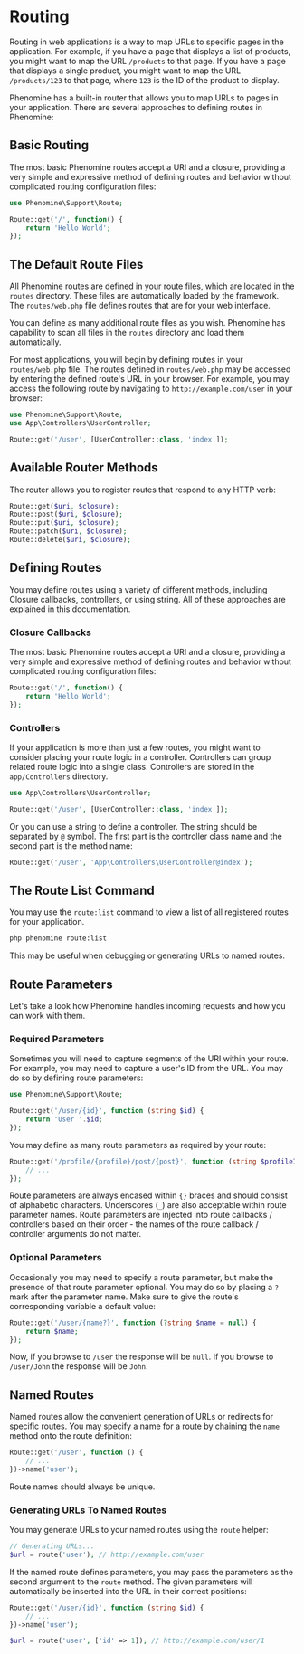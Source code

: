 
# Routing

Routing in web applications is a way to map URLs to specific pages in the application. For example, if you have a page that displays a list of products, you might want to map the URL `/products` to that page. If you have a page that displays a single product, you might want to map the URL `/products/123` to that page, where `123` is the ID of the product to display.

Phenomine has a built-in router that allows you to map URLs to pages in your application. There are several approaches to defining routes in Phenomine:

## Basic Routing
The most basic Phenomine routes accept a URI and a closure, providing a very simple and expressive method of defining routes and behavior without complicated routing configuration files:

```php showLineNumbers filename="routes/routes.php" {3-5} copy
use Phenomine\Support\Route;

Route::get('/', function() {
    return 'Hello World';
});
```

## The Default Route Files
All Phenomine routes are defined in your route files, which are located in the `routes` directory. These files are automatically loaded by the framework. The `routes/web.php` file defines routes that are for your web interface.

You can define as many additional route files as you wish. Phenomine has capability to scan all files in the `routes` directory and load them automatically.

For most applications, you will begin by defining routes in your `routes/web.php` file. The routes defined in `routes/web.php` may be accessed by entering the defined route's URL in your browser. For example, you may access the following route by navigating to `http://example.com/user` in your browser:

```php showLineNumbers filename="routes/web.php" {4} copy
use Phenomine\Support\Route;
use App\Controllers\UserController;

Route::get('/user', [UserController::class, 'index']);
```

## Available Router Methods
The router allows you to register routes that respond to any HTTP verb:

```php
Route::get($uri, $closure);
Route::post($uri, $closure);
Route::put($uri, $closure);
Route::patch($uri, $closure);
Route::delete($uri, $closure);
```

## Defining Routes

You may define routes using a variety of different methods, including Closure callbacks, controllers, or using string. All of these approaches are explained in this documentation.

### Closure Callbacks

The most basic Phenomine routes accept a URI and a closure, providing a very simple and expressive method of defining routes and behavior without complicated routing configuration files:

```php showLineNumbers copy
Route::get('/', function() {
    return 'Hello World';
});
```

### Controllers

If your application is more than just a few routes, you might want to consider placing your route logic in a controller. Controllers can group related route logic into a single class. Controllers are stored in the `app/Controllers` directory.

```php showLineNumbers copy
use App\Controllers\UserController;

Route::get('/user', [UserController::class, 'index']);
```

Or you can use a string to define a controller. The string should be separated by `@` symbol. The first part is the controller class name and the second part is the method name:

```php showLineNumbers copy
Route::get('/user', 'App\Controllers\UserController@index');
```




## The Route List Command
You may use the `route:list` command to view a list of all registered routes for your application. 

```bash
php phenomine route:list
```

This may be useful when debugging or generating URLs to named routes.

## Route Parameters

Let's take a look how Phenomine handles incoming requests and how you can work with them.

### Required Parameters

Sometimes you will need to capture segments of the URI within your route. For example, you may need to capture a user's ID from the URL. You may do so by defining route parameters:

```php showLineNumbers {3-5} copy
use Phenomine\Support\Route;

Route::get('/user/{id}', function (string $id) {
    return 'User '.$id;
});
```

You may define as many route parameters as required by your route:

```php showLineNumbers copy
Route::get('/profile/{profile}/post/{post}', function (string $profileId, string $postId) {
    // ...
});
```

Route parameters are always encased within `{}` braces and should consist of alphabetic characters. Underscores (`_`) are also acceptable within route parameter names. Route parameters are injected into route callbacks / controllers based on their order - the names of the route callback / controller arguments do not matter.

### Optional Parameters

Occasionally you may need to specify a route parameter, but make the presence of that route parameter optional. You may do so by placing a `?` mark after the parameter name. Make sure to give the route's corresponding variable a default value:

```php showLineNumbers copy
Route::get('/user/{name?}', function (?string $name = null) {
    return $name;
});
```

Now, if you browse to `/user` the response will be `null`. If you browse to `/user/John` the response will be `John`.

## Named Routes

Named routes allow the convenient generation of URLs or redirects for specific routes. You may specify a name for a route by chaining the `name` method onto the route definition:

```php showLineNumbers {3-5} copy
Route::get('/user', function () {
    // ...
})->name('user');
```

<Callout type="warning" emoji="⚠️">
    Route names should always be unique.
</Callout>

### Generating URLs To Named Routes

You may generate URLs to your named routes using the `route` helper:

```php showLineNumbers copy
// Generating URLs...
$url = route('user'); // http://example.com/user
```

If the named route defines parameters, you may pass the parameters as the second argument to the `route` method. The given parameters will automatically be inserted into the URL in their correct positions:

```php showLineNumbers copy
Route::get('/user/{id}', function (string $id) {
    // ...
})->name('user');

$url = route('user', ['id' => 1]); // http://example.com/user/1
```

